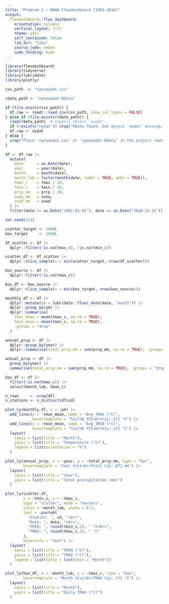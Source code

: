 ```yaml
---
title: "Problem 2 — NOAA Flexdashboard (1981–2010)"
output:
  flexdashboard::flex_dashboard:
    orientation: columns
    vertical_layout: fill
    theme: yeti
    self_contained: false
    lib_dir: "libs"
    source_code: embed
    code_folding: hide
---
```


```r
library(flexdashboard)
library(tidyverse)
library(lubridate)
library(plotly)
```



```r
csv_path  <- "nynoaadat.csv"

rdata_path <- "nynoaadat.RData"

if (file.exists(csv_path)) {
  df_raw <- readr::read_csv(csv_path, show_col_types = FALSE)
} else if (file.exists(rdata_path)) {
  load(rdata_path)  # expects object 'nydat'
  if (!exists("nydat")) stop("RData found, but object 'nydat' missing.")
  df_raw <- nydat
} else {
  stop("Place 'nynoaadat.csv' or 'nynoaadat.RData' in the project root.")
}
```

```r
df <- df_raw |>
  mutate(
    date      = as.Date(date),
    year      = year(date),
    month     = month(date),
    month_lab = factor(month(date, label = TRUE, abbr = TRUE)),
    tmax_c    = tmax / 10,
    tmin_c    = tmin / 10,
    prcp_mm   = prcp / 10,
    snow_mm   = snow,
    snwd_mm   = snwd
  ) |>
  filter(date >= as.Date("1981-01-01"), date <= as.Date("2010-12-31"))
```

```r
set.seed(123)

scatter_target <- 1000L   
box_target     <- 1000L   

df_scatter <- df |>
  dplyr::filter(!is.na(tmax_c), !is.na(tmin_c))

scatter_df <- df_scatter |>
  dplyr::slice_sample(n = min(scatter_target, nrow(df_scatter)))

box_source <- df |>
  dplyr::filter(!is.na(tmax_c))

box_df <- box_source |>
  dplyr::slice_sample(n = min(box_target, nrow(box_source)))

monthly_df <- df |>
  dplyr::mutate(ym = lubridate::floor_date(date, "month")) |>
  dplyr::group_by(ym) |>
  dplyr::summarise(
    tmax_mean = mean(tmax_c, na.rm = TRUE),
    tmin_mean = mean(tmin_c, na.rm = TRUE),
    .groups = "drop"
  )

annual_prcp <- df |>
  dplyr::group_by(year) |>
  dplyr::summarise(total_prcp_mm = sum(prcp_mm, na.rm = TRUE), .groups = "drop")
```


```r
annual_prcp <- df |>
  group_by(year) |>
  summarise(total_prcp_mm = sum(prcp_mm, na.rm = TRUE), .groups = "drop")

box_df <- df |>
  filter(!is.na(tmax_c)) |>
  select(month_lab, tmax_c)

n_rows     <- nrow(df)
n_stations <- n_distinct(df$id)
```

```r
plot_ly(monthly_df, x = ~ym) |>
  add_lines(y = ~tmax_mean, name = "Avg TMAX (°C)",
            hovertemplate = "%{x|%b %Y}<br>%{y:.1f} °C") |>
  add_lines(y = ~tmin_mean, name = "Avg TMIN (°C)",
            hovertemplate = "%{x|%b %Y}<br>%{y:.1f} °C") |>
  layout(
    xaxis = list(title = "Month"),
    yaxis = list(title = "Temperature (°C)"),
    legend = list(orientation = "h")
  )
```

```r
plot_ly(annual_prcp, x = ~year, y = ~total_prcp_mm, type = "bar",
        hovertemplate = "Year %{x}<br>Total %{y:.0f} mm") |>
  layout(
    xaxis = list(title = "Year"),
    yaxis = list(title = "Total precipitation (mm)")
  )
```
```r
plot_ly(scatter_df,
        x = ~tmin_c, y = ~tmax_c,
        type = "scatter", mode = "markers",
        color = ~month_lab, alpha = 0.5,
        text = ~paste0(
          "Station: ", id, "<br>",
          "Date: ", date, "<br>",
          "TMIN: ", round(tmin_c,1), " °C<br>",
          "TMAX: ", round(tmax_c,1), " °C"
        ),
        hoverinfo = "text") |>
  layout(
    xaxis = list(title = "TMIN (°C)"),
    yaxis = list(title = "TMAX (°C)"),
    legend = list(title = list(text = "Month"))
  )
```

```r
plot_ly(box_df, x = ~month_lab, y = ~tmax_c, type = "box",
        hovertemplate = "Month %{x}<br>TMAX %{y:.1f} °C") |>
  layout(
    xaxis = list(title = "Month"),
    yaxis = list(title = "Daily TMAX (°C)")
  )
```

